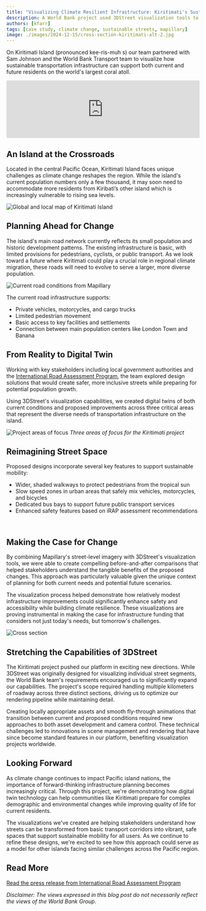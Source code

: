 ```yaml
---
title: "Visualizing Climate Resilient Infrastructure: Kiritimati's Sustainable Streets"
description: A World Bank project used 3DStreet visualization tools to re-imagine streets on Kiritimati Island to accommodate both current and future residents in the context of climate change and sea level rise, while improving safety and sustainability.
authors: [kfarr]
tags: [case study, climate change, sustainable streets, mapillary]
image: ./images/2024-12-15/cross-section-kiritimati-alt-2.jpg
---
```


On Kiritimati Island (pronounced kee-ris-muh s) our team partnered with Sam Johnson and the World Bank Transport team to visualize how sustainable transportation infrastructure can support both current and future residents on the world's largest coral atoll.

<iframe width="100%" style={{"aspect-ratio": "16 / 9"}} src="https://www.youtube.com/embed/UepgiC2rFF0?si=0NXQTUbkllC4PKup" title="YouTube video player" frameborder="0" allow="autoplay;encrypted-media; picture-in-picture; web-share" referrerpolicy="strict-origin-when-cross-origin" allowfullscreen></iframe>

<!-- truncate -->

## An Island at the Crossroads

Located in the central Pacific Ocean, Kiritimati Island faces unique challenges as climate change reshapes the region. While the island's current population numbers only a few thousand, it may soon need to accommodate more residents from Kiribati’s other island which is increasingly vulnerable to rising sea levels.

![Global and local map of Kiritimati Island](./images/2024-12-15/kiritimati-global-map.jpg)

## Planning Ahead for Change

The island's main road network currently reflects its small population and historic development patterns. The existing infrastructure is basic, with limited provisions for pedestrians, cyclists, or public transport. As we look toward a future where Kiritimati could play a crucial role in regional climate migration, these roads will need to evolve to serve a larger, more diverse population.

![Current road conditions from Mapillary](./images/2024-12-15/existing-conditions-kiritimati-london.jpg)

The current road infrastructure supports:
* Private vehicles, motorcycles, and cargo trucks
* Limited pedestrian movement
* Basic access to key facilities and settlements
* Connection between main population centers like London Town and Banana

## From Reality to Digital Twin

Working with key stakeholders including local government authorities and the [International Road Assessment Program](https://irap.org/), the team explored design solutions that would create safer, more inclusive streets while preparing for potential population growth.

Using 3DStreet's visualization capabilities, we created digital twins of both current conditions and proposed improvements across three critical areas that represent the diverse needs of transportation infrastructure on the island.

![Project areas of focus](./images/2024-12-15/local-aerial-map-kiritimati.jpg)
*Three areas of focus for the Kiritimati project*

## Reimagining Street Space
Proposed designs incorporate several key features to support sustainable mobility:
* Wider, shaded walkways to protect pedestrians from the tropical sun
* Slow speed zones in urban areas that safely mix vehicles, motorcycles, and bicycles
* Dedicated bus bays to support future public transport services
* Enhanced safety features based on iRAP assessment recommendations

<MuxPlayer
    streamType="on-demand"
    playbackId="C1OeGSoJiPbALG5kJXnoQpy6oGEEvLz8"
    primaryColor="#FFFFFF"
    secondaryColor="#000000"
    accentColor="#653CB0"
    autoplay="muted"
    loop
/><br/>

## Making the Case for Change
By combining Mapillary's street-level imagery with 3DStreet's visualization tools, we were able to create compelling before-and-after comparisons that helped stakeholders understand the tangible benefits of the proposed changes. This approach was particularly valuable given the unique context of planning for both current needs and potential future scenarios.

The visualization process helped demonstrate how relatively modest infrastructure improvements could significantly enhance safety and accessibility while building climate resilience. These visualizations are proving instrumental in making the case for infrastructure funding that considers not just today's needs, but tomorrow's challenges.

![Cross section](./images/2024-12-15/cross-section-kiritimati-alt-2.jpg)

## Stretching the Capabilities of 3DStreet
The Kiritimati project pushed our platform in exciting new directions. While 3DStreet was originally designed for visualizing individual street segments, the World Bank team's requirements encouraged us to significantly expand our capabilities. The project's scope required handling multiple kilometers of roadway across three distinct sections, driving us to optimize our rendering pipeline while maintaining detail.

Creating locally appropriate assets and smooth fly-through animations that transition between current and proposed conditions required new approaches to both asset development and camera control. These technical challenges led to innovations in scene management and rendering that have since become standard features in our platform, benefiting visualization projects worldwide.

## Looking Forward
As climate change continues to impact Pacific island nations, the importance of forward-thinking infrastructure planning becomes increasingly critical. Through this project, we're demonstrating how digital twin technology can help communities like Kiritimati prepare for complex demographic and environmental changes while improving quality of life for current residents.

The visualizations we've created are helping stakeholders understand how streets can be transformed from basic transport corridors into vibrant, safe spaces that support sustainable mobility for all users. As we continue to refine these designs, we're excited to see how this approach could serve as a model for other islands facing similar challenges across the Pacific region.

## Read More
[Read the press release from International Road Assessment Program](https://irap.org/2024/12/kiritimati-island-concept-design-aims-for-4-star-safety/)

*Disclaimer: The views expressed in this blog post do not necessarily reflect the views of the World Bank Group.*